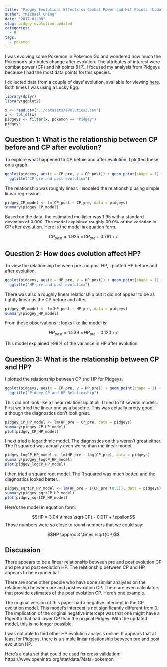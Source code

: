 ```yaml
---
title: "Pidgey Evolution: Effects on Combat Power and Hit Points (Updated)"
author: "Michael Ching"
date: "2017-01-08"
slug: pidgey-evolution-updated
categories:
  - R
tags:
  - pokemon
---
```


I was evolving some Pokemon in Pokemon Go and wondered how much the Pokemon's attributes change after evolution. The attributes of interest were combat power (CP) and hit points (HP). I focused my analysis from Pidgeys because I had the most data points for this species.

I collected data from a couple of days' evolution, available for viewing [here](https://docs.google.com/spreadsheets/d/1kzYLqVn0-sA0ffGscNco9QkkC_0bce22S7pafiUs0uE/edit?usp=sharing). Both times I was using a Lucky Egg.

```r
library(dplyr)
library(ggplot2)
```
```r
x <- read.csv("../datasets/evolution2.csv")
x <- tbl_df(x)
pidgeys <- filter(x, pokemon == "Pidgey")
pidgeys
```

## Question 1: What is the relationship between CP before and CP after evolution?

To explore what happened to CP before and after evolution, I plotted these on a graph.

```r
ggplot(pidgeys, aes(x = CP_pre, y = CP_post)) + geom_point(shape = 1) + 
  ggtitle("CP pre and post evolution")
```

The relationship was roughly linear. I modeled the relationship using simple linear regression. 

```r
pidgey_CP_model <- lm(CP_post ~ CP_pre, data = pidgeys)
summary(pidgey_CP_model)
```

Based on the data, the estimated multipler was 1.95 with a standard deviation of 0.009. The model explained roughly 99.9% of the variation in CP after evolution. Here is the model in equation form.

$$ CP_{post} = 1.925 \times CP_{pre} + 0.781 + \epsilon$$

## Question 2: How does evolution affect HP?

To view the relationship between pre and post HP, I plotted HP before and after evolution. 
```r
ggplot(pidgeys, aes(x = HP_pre, y = HP_post)) + geom_point(shape = 1) + 
  ggtitle("HP pre and post evolution")
```

There was also a roughly linear relationship but it did not appear to be as tightly linear as the CP before and after.

```r
pidgey_HP_model <- lm(HP_post ~ HP_pre, data = pidgeys)
summary(pidgey_HP_model)
```

From these observations it looks like the model is:

$$HP_{post} = 1.539 \times HP_{pre} -0.120 + \epsilon$$

This model explained >99% of the variance in HP after evolution. 

## Question 3: What is the relationship between CP and HP?
I plotted the relationship between CP and HP for Pidgeys.

```r
ggplot(pidgeys, aes(x = CP_pre, y = HP_pre)) + geom_point(shape = 1) + 
  ggtitle("Pidgey CP and HP Relationship")
```

This did not look like a linear relationship at all. I tried to fit several models. First we tried the linear one as a baseline. This was actually pretty good, although the diagnostics don't look great.

```r
pidgey_CP_HP_model <- lm(HP_pre ~ CP_pre, data = pidgeys)
summary(pidgey_CP_HP_model)
plot(pidgey_CP_HP_model)
```

I next tried a logarithmic model. The diagnostics on this weren't great either. The R squared was actually even worse than the linear model.
```r
pidgey_logCP_HP_model <- lm(HP_pre ~ log(CP_pre), data = pidgeys)
summary(pidgey_logCP_HP_model)
plot(pidgey_logCP_HP_model)
```

I then tried a square root model. The R squared was much better, and the diagnostics looked better.
```r
pidgey_sqrtCP_HP_model <- lm(HP_pre ~ I(CP_pre^(0.5)), data = pidgeys)
summary(pidgey_sqrtCP_HP_model)
plot(pidgey_sqrtCP_HP_model)
```

Here's the model in equation form:

$$HP = 3.04 \times \sqrt{CP} - 0.017 + \epsilon$$
Those numbers were so close to round numbers that we could say:

$$HP \approx 3 \times \sqrt{CP}$$

## Discussion
There appears to be a linear relationship between pre and post evolution CP and pre and post evolution HP. The relationship between CP and HP appears to be exponential. 

There are some other people who have done similar analyses on the relationship between pre and post evolution CP. There are even calculators that provide estimates of the post evolution CP. Here's [one example](https://pogotoolkit.com/#selectedPokemon=016&combatPower=100).

The original version of this paper had a negative intercept in the CP evolution model. This model's intercept is not significantly different from 0. The implication of the original negative intercept was that one might have a Pigeotto that had lower CP than the original Pidgey. With the updated model, this is no longer possible. 

I was not able to find other HP evolution analysis online. It appears that at least for Pidgeys, there is a simple linear relationship between pre and post evolution HP.

Here's a data set that could be used for cross validation: https://www.openintro.org/stat/data/?data=pokemon

